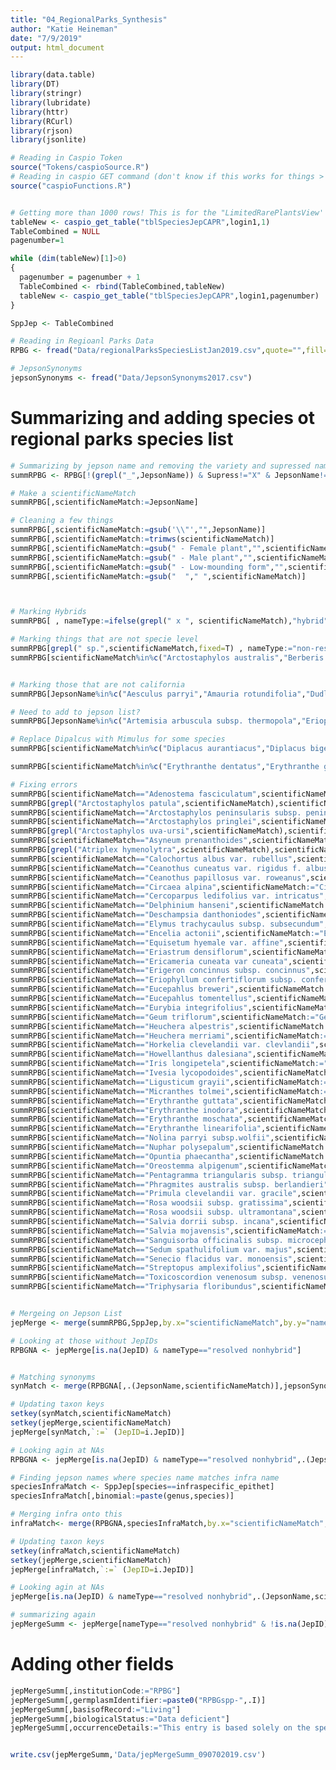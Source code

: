 ```yaml
---
title: "04_RegionalParks_Synthesis"
author: "Katie Heineman"
date: "7/9/2019"
output: html_document
---
```


```r
library(data.table)
library(DT)
library(stringr)
library(lubridate)
library(httr)
library(RCurl)
library(rjson)
library(jsonlite)

# Reading in Caspio Token
source("Tokens/caspioSource.R")
# Reading in caspio GET command (don't know if this works for things > 1000)
source("caspioFunctions.R")


# Getting more than 1000 rows! This is for the "LimitedRarePlantsView' that combines the Rare Plant Table and the NatureServe Table
tableNew <- caspio_get_table("tblSpeciesJepCAPR",login1,1)
TableCombined = NULL
pagenumber=1

while (dim(tableNew)[1]>0)
{
  pagenumber = pagenumber + 1
  TableCombined <- rbind(TableCombined,tableNew)
  tableNew <- caspio_get_table("tblSpeciesJepCAPR",login1,pagenumber)
}

SppJep <- TableCombined

# Reading in Regioanl Parks Data
RPBG <- fread("Data/regionalParksSpeciesListJan2019.csv",quote="",fill=T)

# JepsonSynonyms
jepsonSynonyms <- fread("Data/JepsonSynonyms2017.csv")

```

# Summarizing and adding species ot regional parks species list
```r
# Summarizing by jepson name and removing the variety and supressed names
summRPBG <- RPBG[!(grepl("_",JepsonName)) & Supress!="X" & JepsonName!="" ,.(Count=.N),by="JepsonName"]

# Make a scientificNameMatch
summRPBG[,scientificNameMatch:=JepsonName]

# Cleaning a few things
summRPBG[,scientificNameMatch:=gsub('\\"',"",JepsonName)]
summRPBG[,scientificNameMatch:=trimws(scientificNameMatch)]
summRPBG[,scientificNameMatch:=gsub(" - Female plant","",scientificNameMatch, ignore.case=T)]
summRPBG[,scientificNameMatch:=gsub(" - Male plant","",scientificNameMatch,ignore.case=T)]
summRPBG[,scientificNameMatch:=gsub(" - Low-mounding form","",scientificNameMatch,ignore.case=T)]
summRPBG[,scientificNameMatch:=gsub("  "," ",scientificNameMatch)]



# Marking Hybrids
summRPBG[ , nameType:=ifelse(grepl(" x ", scientificNameMatch),"hybrid","resolved nonhybrid")]

# Marking things that are not specie level
summRPBG[grepl(" sp.",scientificNameMatch,fixed=T) , nameType:="non-resolved"]
summRPBG[scientificNameMatch%in%c("Arctostaphylos australis","Berberis claireae","Bolandera californica","Drymocallis ashlandica","Eriogonum encelioides","Eriogonum molle","Eriogonum pondii","Arctostaphylos stanfordiana \xd4Fred Oehler\xd5","Euphorbia tomentulosa","Iris hybrid","Juniperus communis var. saxatilis \xd4Gold Beach\xd5","Juniperus communis var. saxatilis \xd4Point St. George\xd5","Sequoia sempervirens - Moon Tree","Ribes viburnifolium \xd4Bart\xd5s Baja Beauty\xd5","Ribes viburnifolium \xd4Spooner\xd5s Mesa\xd5","Festuca subulifera","Ivesia pickeringia","Pellaea andromedifolia var. pubescens","Potentilla brucea","Rosa californica orthacantha/bolanderi variant","Malva pacifica","Stipa stilmanii","Viburnum edule") , nameType:="non-resolved"]


# Marking those that are not california
summRPBG[JepsonName%in%c("Aesculus parryi","Amauria rotundifolia","Dudleya anthonyi","Gambelia juncea","Harfordia macroptera var. galioides","Helianthus niveus subsp. niveus","Hesperocyparis guadalupensis","Holodiscus dumosus var. cedrorum","Lonicera utahensis","Lycium cooperii","Myrica gale","Penstemon cedrosensis","Ptelea aptera","Rhus lentii","Salvia chionopeplica","Sedum plumasanum","Senecio palmeri","Triteleia guadalupensis","Vachellia farnesiana","Viscainoa geniculata"),nameType:="non California"]

# Need to add to jepson list?
summRPBG[JepsonName%in%c("Artemisia arbuscula subsp. thermopola","Eriophyllum lanatum var. aphanactis","Oreostemma alpigenum"),nameType:="need to add"]

# Replace Dipalcus with Mimulus for some species
summRPBG[scientificNameMatch%in%c("Diplacus aurantiacus","Diplacus bigelovii","Diplacus douglasii","Diplacus layneae","Diplacus longiflorus","Diplacus mephiticus","Diplacus torreyi"),scientificNameMatch:=gsub("Diplacus ","Mimulus ",scientificNameMatch)]

summRPBG[scientificNameMatch%in%c("Erythranthe dentatus","Erythranthe grandis","Erythranthe lewisii","Erythranthe primuloides","Erythranthe tilingii"),scientificNameMatch:=gsub("Erythranthe ","Mimulus ",scientificNameMatch)]

# Fixing errors
summRPBG[scientificNameMatch=="Adenostema fasciculatum",scientificNameMatch:="Adenostoma fasciculatum"]
summRPBG[grepl("Arctostaphylos patula",scientificNameMatch),scientificNameMatch:="Arctostaphylos patula"]
summRPBG[scientificNameMatch=="Arctostaphylos peninsularis subsp. peninsularis",scientificNameMatch:="Arctostaphylos rainbowensis"]
summRPBG[scientificNameMatch=="Arctostaphylos pringlei",scientificNameMatch:="Arctostaphylos pringlei subsp. drupacea"]
summRPBG[grepl("Arctostaphylos uva-ursi",scientificNameMatch),scientificNameMatch:="Arctostaphylos uva-ursi"]
summRPBG[scientificNameMatch=="Asyneum prenanthoides",scientificNameMatch:="Asyneuma prenanthoides"]
summRPBG[grepl("Atriplex hymenolytra",scientificNameMatch),scientificNameMatch:="Atriplex hymenelytra"]
summRPBG[scientificNameMatch=="Calochortus albus var. rubellus",scientificNameMatch:="Calochortus albus"]
summRPBG[scientificNameMatch=="Ceanothus cuneatus var. rigidus f. albus",scientificNameMatch:="Ceanothus cuneatus var. rigidus"]
summRPBG[scientificNameMatch=="Ceanothus papillosus var. roweanus",scientificNameMatch:="Ceanothus papillosus"]
summRPBG[scientificNameMatch=="Circaea alpina",scientificNameMatch:="Circaea alpina subsp. pacifica"]
summRPBG[scientificNameMatch=="Cercoparpus ledifolius var. intricatus",scientificNameMatch:="Cercocarpus ledifolius var. intricatus"]
summRPBG[scientificNameMatch=="Delphinium hanseni",scientificNameMatch:="Delphinium hansenii"]
summRPBG[scientificNameMatch=="Deschampsia danthoniodes",scientificNameMatch:="Deschampsia danthonioides"]
summRPBG[scientificNameMatch=="Elymus trachycaulus subsp. subsecundum",scientificNameMatch:="Elymus trachycaulus subsp. trachycaulus"]
summRPBG[scientificNameMatch=="Encelia actonii",scientificNameMatch:="Encelia actoni"]
summRPBG[scientificNameMatch=="Equisetum hyemale var. affine",scientificNameMatch:="Equisetum hyemale subsp. affine"]
summRPBG[scientificNameMatch=="Eriastrum densiflorum",scientificNameMatch:="Eriastrum densifolium"]
summRPBG[scientificNameMatch=="Ericameria cuneata var cuneata",scientificNameMatch:="Ericameria cuneata var. cuneata"]
summRPBG[scientificNameMatch=="Erigeron concinnus subsp. concinnus",scientificNameMatch:="Erigeron concinnus"]
summRPBG[scientificNameMatch=="Eriophyllum confertiflorum subsp. confertiflorum",scientificNameMatch:="Eriophyllum confertiflorum"]
summRPBG[scientificNameMatch=="Eucepahlus breweri",scientificNameMatch:="Eucephalus breweri"]
summRPBG[scientificNameMatch=="Eucepahlus tomentellus",scientificNameMatch:="Eucephalus tomentellus"]
summRPBG[scientificNameMatch=="Eurybia integrifolius",scientificNameMatch:="Eurybia integrifolia"]
summRPBG[scientificNameMatch=="Geum triflorum",scientificNameMatch:="Geum triflorum var. ciliatum"]
summRPBG[scientificNameMatch=="Heuchera alpestris",scientificNameMatch:="Heuchera parishii"]
summRPBG[scientificNameMatch=="Heuchera merriami",scientificNameMatch:="Heuchera merriamii"]
summRPBG[scientificNameMatch=="Horkelia clevelandii var. clevlandii",scientificNameMatch:="Horkelia clevelandii var. clevelandii"]
summRPBG[scientificNameMatch=="Howellanthus dalesiana",scientificNameMatch:="Howellanthus dalesianus"]
summRPBG[scientificNameMatch=="Iris longipetela",scientificNameMatch:="Iris longipetala"]
summRPBG[scientificNameMatch=="Ivesia lycopodoides",scientificNameMatch:="Ivesia lycopodioides"]
summRPBG[scientificNameMatch=="Ligusticum grayii",scientificNameMatch:="Ligusticum grayi"]
summRPBG[scientificNameMatch=="Micranthes tolmei",scientificNameMatch:="Micranthes tolmiei"]
summRPBG[scientificNameMatch=="Erythranthe guttata",scientificNameMatch:="Mimulus guttatus"]
summRPBG[scientificNameMatch=="Erythranthe inodora",scientificNameMatch:="Mimulus moschatus"]
summRPBG[scientificNameMatch=="Erythranthe moschata",scientificNameMatch:="Mimulus moschatus"]
summRPBG[scientificNameMatch=="Erythranthe linearifolia",scientificNameMatch:="Mimulus primuloides var. linearifolius"]
summRPBG[scientificNameMatch=="Nolina parryi subsp.wolfii",scientificNameMatch:="Nolina parryi subsp. wolfii"]
summRPBG[scientificNameMatch=="Nuphar polysepalum",scientificNameMatch:="Nuphar polysepala"]
summRPBG[scientificNameMatch=="Opuntia phaecantha",scientificNameMatch:="Opuntia phaeacantha"]
summRPBG[scientificNameMatch=="Oreostemma alpigenum",scientificNameMatch:="Oreostemma alpigenum var. andersonii"]
summRPBG[scientificNameMatch=="Pentagramma triangularis subsp. triangularis",scientificNameMatch:="Pentagramma triangularis"]
summRPBG[scientificNameMatch=="Phragmites australis subsp. berlandieri",scientificNameMatch:="Phragmites australis"]
summRPBG[scientificNameMatch=="Primula clevelandii var. gracile",scientificNameMatch:="Primula clevelandii var. gracilis"]
summRPBG[scientificNameMatch=="Rosa woodsii subsp. gratissima",scientificNameMatch:="Rosa woodsii var. gratissima"]
summRPBG[scientificNameMatch=="Rosa woodsii subsp. ultramontana",scientificNameMatch:="Rosa woodsii var. ultramontana"]
summRPBG[scientificNameMatch=="Salvia dorrii subsp. incana",scientificNameMatch:="Salvia dorrii var. incana"]
summRPBG[scientificNameMatch=="Salvia mojavensis",scientificNameMatch:="Salvia mohavensis"]
summRPBG[scientificNameMatch=="Sanguisorba officinalis subsp. microcephala",scientificNameMatch:="Sanguisorba officinalis"]
summRPBG[scientificNameMatch=="Sedum spathulifolium var. majus",scientificNameMatch:="Sedum spathulifolium"]
summRPBG[scientificNameMatch=="Senecio flacidus var. monoensis",scientificNameMatch:="Senecio flaccidus var. monoensis"]
summRPBG[scientificNameMatch=="Streptopus amplexifolius",scientificNameMatch:="Streptopus amplexifolius var. americanus"]
summRPBG[scientificNameMatch=="Toxicoscordion venenosum subsp. venenosum",scientificNameMatch:="Toxicoscordion venenosum"]
summRPBG[scientificNameMatch=="Triphysaria floribundus",scientificNameMatch:="Triphysaria floribunda"]


# Mergeing on Jepson List
jepMerge <- merge(summRPBG,SppJep,by.x="scientificNameMatch",by.y="name_minus_authors",all.x=T)

# Looking at those without JepIDs
RPBGNA <- jepMerge[is.na(JepID) & nameType=="resolved nonhybrid"]


# Matching synonyms
synMatch <- merge(RPBGNA[,.(JepsonName,scientificNameMatch)],jepsonSynonyms[,.(JepAcceptedName,Synonym, JepID)],by.x = "scientificNameMatch", by.y = "Synonym")

# Updating taxon keys
setkey(synMatch,scientificNameMatch)
setkey(jepMerge,scientificNameMatch)
jepMerge[synMatch,`:=` (JepID=i.JepID)]

# Looking agin at NAs
RPBGNA <- jepMerge[is.na(JepID) & nameType=="resolved nonhybrid",.(JepsonName,scientificNameMatch,Count)]

# Finding jepson names where species name matches infra name
speciesInfraMatch <- SppJep[species==infraspecific_epithet]
speciesInfraMatch[,binomial:=paste(genus,species)]

# Merging infra onto this
infraMatch<- merge(RPBGNA,speciesInfraMatch,by.x="scientificNameMatch",by.y="binomial",all.x=T)

# Updating taxon keys
setkey(infraMatch,scientificNameMatch)
setkey(jepMerge,scientificNameMatch)
jepMerge[infraMatch,`:=` (JepID=i.JepID)]

# Looking agin at NAs
jepMerge[is.na(JepID) & nameType=="resolved nonhybrid",.(JepsonName,scientificNameMatch,Count)][1:10,]

# summarizing again
jepMergeSumm <- jepMerge[nameType=="resolved nonhybrid" & !is.na(JepID),.(scientificNameOriginal=toString(JepsonName)),by=c("scientificNameMatch","JepID")]


```
# Adding other fields

```r

jepMergeSumm[,institutionCode:="RPBG"]
jepMergeSumm[,germplasmIdentifier:=paste0("RPBGspp-",.I)]
jepMergeSumm[,basisofRecord:="Living"]
jepMergeSumm[,biologicalStatus:="Data deficient"]
jepMergeSumm[,occurrenceDetails:="This entry is based solely on the species list from Regional Parks"]


write.csv(jepMergeSumm,'Data/jepMergeSumm_090702019.csv')
```